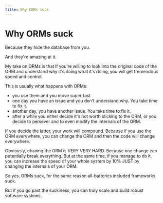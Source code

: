 ```yaml
---
title: Why ORMs suck
---
```


# Why ORMs suck

Because they hide the database from you.

And they're amazing at it.

My take on ORMs is that if you're willing to look into the original code of the ORM and understand why it's doing what it's doing, you will get tremendous speed and control.

This is usually what happens with ORMs:

- you use them and you move super fast
- one day you have an issue and you don't understand why. You take time to fix it.
- another day, you have another issue. You take time to fix it.
- after a while you either decide it's not worth sticking to the ORM, or you decide to persever and to even modify the internals of the ORM.

If you decide the latter, your work will compound. Because if you use the ORM everywhere, you can change the ORM and then the code will change everywhere.

Obviously, chaning the ORM is VERY VERY HARD. Because one change can potentially break everything. But at the same time, if you manage to do it, you can increase the speed of your whole system by 10% JUST by changing the internals of your ORM.

So yes, ORMs suck, for the same reason all-batteries included frameworks suck.

But if you go past the suckiness, you can truly scale and build robust software systems.